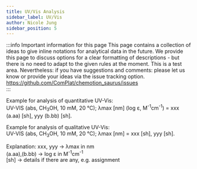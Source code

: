 ```yaml
---
title: UV/Vis Analysis
sidebar_label: UV/Vis
author: Nicole Jung
sidebar_position: 5
---
```


:::info Important information for this page
This page contains a collection of ideas to give inline notations for analytical data in the future. We provide this page to discuss options for a clear formatting of descriptions - but there is no need to adapt to the given rules at the moment. This is a test area. Nevertheless: if you have suggestions and comments: please let us know or provide your ideas via the issue tracking option.
https://github.com/ComPlat/chemotion_saurus/issues  
:::

Example for analysis of quantitative UV-Vis: <br />
UV-VIS (abs, CH<sub>3</sub>OH, 10 mM, 20 °C); λmax [nm] (log ε, M<sup>-1</sup>cm<sup>-1</sup>) = xxx (a.aa) [sh], yyy (b.bb) [sh].<br />

Example for analysis of qualitative UV-Vis: <br />
UV-VIS (abs, CH<sub>3</sub>OH, 10 mM, 20 °C); λmax [nm] = xxx [sh], yyy [sh].<br />

Explanation:
xxx, yyy -> λmax in nm <br />
(a.aa),(b.bb) -> log ε in M<sup>-1</sup>cm<sup>-1</sup> <br />
[sh] -> details if there are any, e.g. assignment
